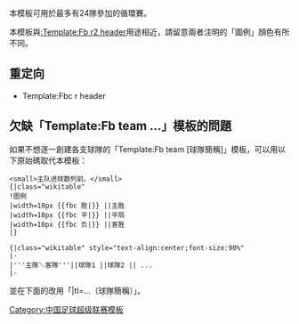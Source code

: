 <includeonly><!-- 在這裡加入模板的保護標識 --></includeonly><noinclude>{{Documentation subpage}}</noinclude>
<!-- 在本行下編輯模板說明 -->
本模板可用於最多有24隊參加的循環賽。

本模板與[[:Template:Fb r2 header]]用途相近，請留意兩者注明的「圖例」顏色有所不同。

==重定向==
*Template:Fbc r header

==欠缺「Template:Fb team ...」模板的問題==
如果不想逐一創建各支球隊的「Template:Fb team &#91;球隊簡稱&#93;」模板，可以用以下原始碼取代本模板：

<pre style="width:50%;">
<small>主队进球数列前。</small>
{|class="wikitable"
!图例
|width=10px {{fbc 胜|}} ||主胜
|width=10px {{fbc 平|}} ||平局
|width=10px {{fbc 负|}} ||客胜
|}

{|class="wikitable" style="text-align:center;font-size:90%"
|-
|'''主隊＼客隊'''||球隊1 ||球隊2 || ...
|-
</pre>

並在下面的{{Tl|Fbc r team}}改用「|tl=...（球隊簡稱）」。

<includeonly>
<!-- 本行下加入模板的分類，跨維基連結加入Wikidata（參見[[Wikipedia:Wikidata]]） -->
[[Category:中国足球超级联赛模板]]

</includeonly>